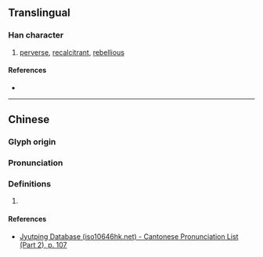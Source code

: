 {{character info/new}}
==Translingual==

===Han character===
{{Han char|rn=61|rad=心|as=06|sn=9|four=94090|canj=POD|ids=⿰忄休}}

# [[perverse]], [[recalcitrant]], [[rebellious]]

====References====
* {{Han ref|kx=0384.220|dkj=10564|dj=0715.050|hdz=42296.060|uh=6058|ud=24664|bh=CECF|bd=52943}}

----

==Chinese==
{{zh-forms}}

===Glyph origin===
{{Han etym}}

===Pronunciation===
{{zh-pron
|m=qiū
|c=jau1
|mc=y
|oc=y
|cat=
}}

===Definitions===
{{zh-hanzi}}

# {{rfdef|zh}}

====References====
* [http://www.iso10646hk.net/jp/document/download.jsp Jyutping Database (iso10646hk.net) - Cantonese Pronunciation List (Part 2), p. 107]
